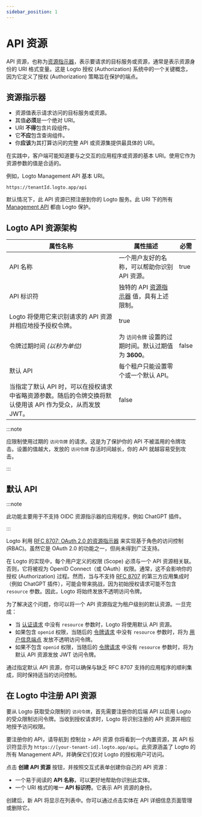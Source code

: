 ```yaml
---
sidebar_position: 1
---
```


# API 资源

API 资源，也称为[资源指示器](https://www.rfc-editor.org/rfc/rfc8707.html)，表示要请求的目标服务或资源，通常是表示资源身份的 URI 格式变量。这是 Logto 授权 (Authorization) 系统中的一个关键概念，因为它定义了授权 (Authorization) 策略旨在保护的端点。

## 资源指示器

- 资源值表示请求访问的目标服务或资源。
- 其值**必须**是一个绝对 URI。
- URI **不得**包含片段组件。
- 它**不应**包含查询组件。
- 你**应该**为其打算访问的完整 API 或资源集提供最具体的 URI。

在实践中，客户端可能知道要与之交互的应用程序或资源的基本 URI。使用它作为资源参数的值是合适的。

例如，Logto Management API 基本 URI。

```
https://tenantId.logto.app/api
```

默认情况下，此 API 资源已预注册到你的 Logto 服务。此 URI 下的所有 [Management API](https://openapi.logto.io/) 都由 Logto 保护。

## Logto API 资源架构

| **属性名称**                                                                                               | **属性描述**                                                                            | **必需** |
| ---------------------------------------------------------------------------------------------------------- | --------------------------------------------------------------------------------------- | -------- |
| API 名称                                                                                                   | 一个用户友好的名称，可以帮助你识别 API 资源。                                           | true     |
| API 标识符                                                                                                 | 独特的 API [资源指示器](https://www.rfc-editor.org/rfc/rfc8707.html) 值，具有上述限制。 |
| Logto 将使用它来识别请求的 API 资源并相应地授予授权令牌。                                                  | true                                                                                    |
| 令牌过期时间 _(以秒为单位)_                                                                                | 为 `访问令牌` 设置的过期时间。默认过期值为 **3600**。                                   | false    |
| 默认 API                                                                                                   | 每个租户只能设置零个或一个默认 API。                                                    |
| 当指定了默认 API 时，可以在授权请求中省略资源参数。随后的令牌交换将默认使用该 API 作为受众，从而发放 JWT。 | false                                                                                   |

:::note

应限制使用过期的 `访问令牌` 的请求。这是为了保护你的 API 不被滥用的令牌攻击。设置的值越大，发放的 `访问令牌` 存活时间越长，你的 API 就越容易受到攻击。

:::

## 默认 API

:::note

此功能主要用于不支持 OIDC 资源指示器的应用程序，例如 ChatGPT 插件。

:::

Logto 利用 [RFC 8707: OAuth 2.0 的资源指示器](https://www.rfc-editor.org/rfc/rfc8707) 来实现基于角色的访问控制 (RBAC)。虽然它是 OAuth 2.0 的功能之一，但尚未得到广泛支持。

在 Logto 的实现中，每个用户定义的权限 (Scope) 必须与一个 API 资源相关联。否则，它将被视为 OpenID Connect（或 OAuth）权限。通常，这不会影响你的授权 (Authorization) 过程。然而，当与不支持 [RFC 8707](https://www.rfc-editor.org/rfc/rfc8707.html) 的第三方应用集成时（例如 ChatGPT 插件），可能会带来挑战，因为初始授权请求可能不包含 `resource` 参数。因此，Logto 将始终发放不透明访问令牌。

为了解决这个问题，你可以将一个 API 资源指定为租户级别的默认资源。一旦完成：

- 当 [认证请求](https://openid.net/specs/openid-connect-core-1_0.html#AuthRequest) 中没有 `resource` 参数时，Logto 将使用默认 API 资源。
- 如果包含 `openid` 权限，当随后的 [令牌请求](https://openid.net/specs/openid-connect-core-1_0.html#TokenRequest) 中没有 `resource` 参数时，将为 [用户信息端点](https://openid.net/specs/openid-connect-core-1_0.html#UserInfo) 发放不透明访问令牌。
- 如果不包含 `openid` 权限，当随后的 [令牌请求](https://openid.net/specs/openid-connect-core-1_0.html#TokenRequest) 中没有 `resource` 参数时，将为默认 API 资源发放 JWT 访问令牌。

通过指定默认 API 资源，你可以确保与缺乏 RFC 8707 支持的应用程序的顺利集成，同时保持适当的访问控制。

## 在 Logto 中注册 API 资源

要从 Logto 获取受众限制的 `访问令牌`，首先需要注册你的后端 API 以启用 Logto 的受众限制访问令牌。当收到授权请求时，Logto 将识别注册的 API 资源并相应地授予访问权限。

要注册你的 API，请导航到 <CloudLink to="/api-resources">控制台 > API 资源</CloudLink> 你将看到一个内置资源，其 API 标识符显示为 `https://[your-tenant-id].logto.app/api`。此资源涵盖了 Logto 的所有 Management API，并确保它们仅对 Logto 的授权用户可访问。

点击 **创建 API 资源** 按钮，并按照交互式表单创建你自己的 API 资源：

- 一个易于阅读的 **API 名称**，可以更好地帮助你识别此实体。
- 一个 URI 格式的唯一 **API 标识符**。它表示 API 资源的身份。

创建后，新 API 将显示在列表中。你可以通过点击实体在 API 详细信息页面管理或删除它。
